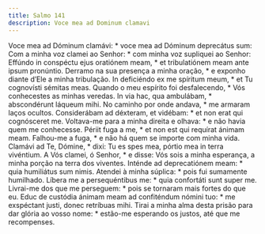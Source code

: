```yaml
---
title: Salmo 141
description: Voce mea ad Dominum clamavi
---
```


<div class="grid grid-cols-2 gap-5">
  <span class="text-justify">
    Voce mea ad Dóminum clamávi: * voce mea ad Dóminum deprecátus sum:
  </span>
  <span class="text-justify">
    Com a minha voz clamei ao Senhor: * com minha voz supliquei ao Senhor:
  </span>
  <span class="text-justify">
    Effúndo in conspéctu ejus oratiónem meam, * et tribulatiónem meam ante ipsum
    pronúntio.
  </span>
  <span class="text-justify">
    Derramo na sua presença a minha oração, * e exponho diante d’Ele a minha
    tribulação.
  </span>
  <span class="text-justify">
    In deficiéndo ex me spíritum meum, * et Tu cognovísti sémitas meas.
  </span>
  <span class="text-justify">
    Quando o meu espírito foi desfalecendo, * Vós conhecestes as minhas veredas.
  </span>
  <span class="text-justify">
    In via hac, qua ambulábam, * abscondérunt láqueum mihi.
  </span>
  <span class="text-justify">
    No caminho por onde andava, * me armaram laços ocultos.
  </span>
  <span class="text-justify">
    Considerábam ad déxteram, et vidébam: * et non erat qui cognósceret me.
  </span>
  <span class="text-justify">
    Voltava-me para a minha direita e olhava: * e não havia quem me conhecesse.
  </span>
  <span class="text-justify">
    Périit fuga a me, * et non est qui requírat ánimam meam.
  </span>
  <span class="text-justify">
    Falhou-me a fuga, * e não há quem se importe com minha vida.
  </span>
  <span class="text-justify">
    Clamávi ad Te, Dómine, * dixi: Tu es spes mea, pórtio mea in terra
    vivéntium.
  </span>
  <span class="text-justify">
    A Vós clamei, ó Senhor, * e disse: Vós sois a minha esperança, a minha
    porção na terra dos viventes.
  </span>
  <span class="text-justify">
    Inténde ad deprecatiónem meam: * quia humiliátus sum nimis.
  </span>
  <span class="text-justify">
    Atendei à minha súplica: * pois fui sumamente humilhado.
  </span>
  <span class="text-justify">
    Líbera me a persequéntibus me: * quia confortáti sunt super me.
  </span>
  <span class="text-justify">
    Livrai-me dos que me perseguem: * pois se tornaram mais fortes do que eu.
  </span>
  <span class="text-justify">
    Educ de custódia ánimam meam ad confiténdum nómini tuo: * me exspéctant
    justi, donec retríbuas mihi.
  </span>
  <span class="text-justify">
    Tirai a minha alma desta prisão para dar glória ao vosso nome: * estão-me
    esperando os justos, até que me recompenses.
  </span>
</div>
